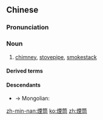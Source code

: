 {{also|烟筒}}
==Chinese==
{{zh-forms|s=烟筒}}

===Pronunciation===
{{zh-pron
|m=yāntǒng,tl=y
|c=jin1 tung4-1
|mn=ian-tâng
|cat=n
}}

===Noun===
{{zh-noun}}

# [[chimney]], [[stovepipe]], [[smokestack]]

====Derived terms====
{{zh-der|孖煙筒|旱煙筒}}

====Descendants====
* → Mongolian: {{l|mn|яндан}}

[[zh-min-nan:煙筒]]
[[ko:煙筒]]
[[zh:煙筒]]